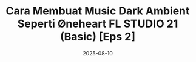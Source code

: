 ---
title: "Cara Membuat Music Dark Ambient Seperti Øneheart FL STUDIO 21 (Basic) [Eps 2]"
date: "2025-08-10"
excerpt: "Di Video ini saya menujukkan bagaimana cara Simpel (Basic) Membuat Musik Dark Ambient Seperti øneheart (Kurang Lebih :v)"
videoId: "0YG536gip3Y"
---
